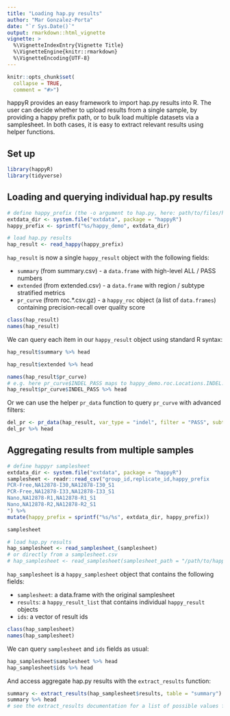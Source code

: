 ```yaml
---
title: "Loading hap.py results"
author: "Mar Gonzalez-Porta"
date: "`r Sys.Date()`"
output: rmarkdown::html_vignette
vignette: >
  %\VignetteIndexEntry{Vignette Title}
  %\VignetteEngine{knitr::rmarkdown}
  %\VignetteEncoding{UTF-8}
---
```


```r
knitr::opts_chunk$set(
  collapse = TRUE,
  comment = "#>")
```

happyR provides an easy framework to import hap.py results into R. The user can decide whether to upload results from a single sample, by providing a happy prefix path, or to bulk load multiple datasets via a samplesheet. In both cases, it is easy to extract relevant results using helper functions.

## Set up
```r
library(happyR)
library(tidyverse)
```

## Loading and querying individual hap.py results

```r
# define happy_prefix (the -o argument to hap.py, here: path/to/files/happy_demo)
extdata_dir <- system.file("extdata", package = "happyR")
happy_prefix <- sprintf("%s/happy_demo", extdata_dir)

# load hap.py results
hap_result <- read_happy(happy_prefix)
```

`hap_result` is now a single `happy_result` object with the following fields:

* `summary` (from summary.csv) - a `data.frame` with high-level ALL / PASS numbers
* `extended` (from extended.csv) - a `data.frame` with region / subtype stratified metrics
* `pr_curve` (from roc.*.csv.gz) - a `happy_roc` object (a list of `data.frames`) containing precision-recall over quality score

```r
class(hap_result)
names(hap_result)
```

We can query each item in our `happy_result` object using standard R syntax:

```r
hap_result$summary %>% head

hap_result$extended %>% head

names(hap_result$pr_curve)
# e.g. here pr_curve$INDEL_PASS maps to happy_demo.roc.Locations.INDEL.PASS.csv.gz
hap_result$pr_curve$INDEL_PASS %>% head
```

Or we can use the helper `pr_data` function to query `pr_curve` with advanced filters:

```r
del_pr <- pr_data(hap_result, var_type = "indel", filter = "PASS", subtype = "*")
del_pr %>% head
```

## Aggregating results from multiple samples

```r
# define happyr samplesheet
extdata_dir <- system.file("extdata", package = "happyR")
samplesheet <- readr::read_csv("group_id,replicate_id,happy_prefix
PCR-Free,NA12878-I30,NA12878-I30_S1
PCR-Free,NA12878-I33,NA12878-I33_S1
Nano,NA12878-R1,NA12878-R1_S1
Nano,NA12878-R2,NA12878-R2_S1
") %>% 
mutate(happy_prefix = sprintf("%s/%s", extdata_dir, happy_prefix))

samplesheet

# load hap.py results
hap_samplesheet <- read_samplesheet_(samplesheet)
# or directly from a samplesheet.csv
# hap_samplesheet <- read_samplesheet(samplesheet_path = "/path/to/happyr_samplesheet.csv")
```

`hap_samplesheet` is a `happy_samplesheet` object that contains the following fields:

- `samplesheet`: a data.frame with the original samplesheet
- `results`: a `happy_result_list` that contains individual `happy_result` objects
- `ids`: a vector of result ids

```r
class(hap_samplesheet)
names(hap_samplesheet)
```

We can query `samplesheet` and `ids` fields as usual: 

```r
hap_samplesheet$samplesheet %>% head
hap_samplesheet$ids %>% head
```

And access aggregate hap.py results with the `extract_results` function:

```r
summary <- extract_results(hap_samplesheet$results, table = "summary")
summary %>% head
# see the extract_results documentation for a list of possible values for the table argument
```
